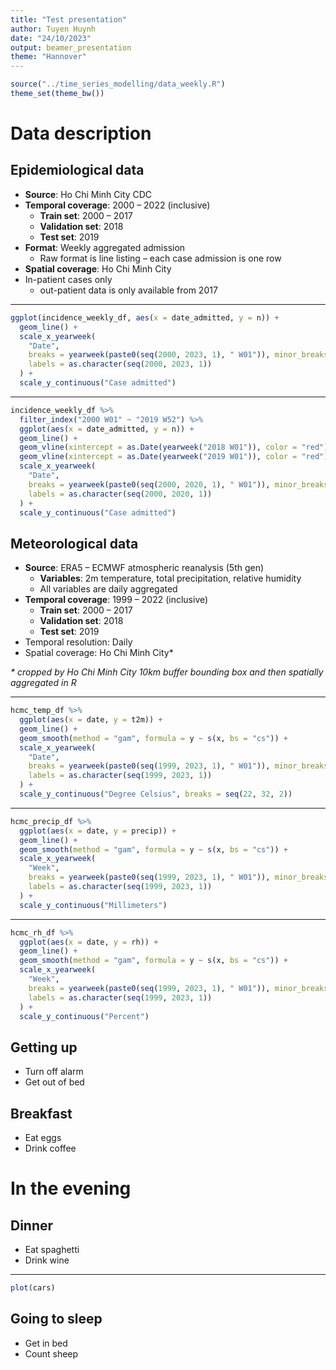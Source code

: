 ```yaml
---
title: "Test presentation"
author: Tuyen Huynh
date: "24/10/2023"
output: beamer_presentation
theme: "Hannover"
---
```


```r
source("../time_series_modelling/data_weekly.R")
theme_set(theme_bw())
```

# Data description

## Epidemiological data

-   **Source**: Ho Chi Minh City CDC
-   **Temporal coverage**: 2000 -- 2022 (inclusive)
    -   **Train set**: 2000 -- 2017
    -   **Validation set**: 2018
    -   **Test set**: 2019
-   **Format**: Weekly aggregated admission
    -   Raw format is line listing -- each case admission is one row
-   **Spatial coverage**: Ho Chi Minh City
-   In-patient cases only
    -   out-patient data is only available from 2017

------------------------------------------------------------------------

```r
ggplot(incidence_weekly_df, aes(x = date_admitted, y = n)) +
  geom_line() +
  scale_x_yearweek(
    "Date",
    breaks = yearweek(paste0(seq(2000, 2023, 1), " W01")), minor_breaks = NULL,
    labels = as.character(seq(2000, 2023, 1))
  ) +
  scale_y_continuous("Case admitted")
```

------------------------------------------------------------------------

```r
incidence_weekly_df %>%
  filter_index("2000 W01" ~ "2019 W52") %>%
  ggplot(aes(x = date_admitted, y = n)) +
  geom_line() +
  geom_vline(xintercept = as.Date(yearweek("2018 W01")), color = "red") +
  geom_vline(xintercept = as.Date(yearweek("2019 W01")), color = "red") +
  scale_x_yearweek(
    "Date",
    breaks = yearweek(paste0(seq(2000, 2020, 1), " W01")), minor_breaks = NULL,
    labels = as.character(seq(2000, 2020, 1))
  ) +
  scale_y_continuous("Case admitted")
```

## Meteorological data

-   **Source**: ERA5 -- ECMWF atmospheric reanalysis (5th gen)
    -   **Variables**: 2m temperature, total precipitation, relative humidity
    -   All variables are daily aggregated
-   **Temporal coverage**: 1999 -- 2022 (inclusive)
    -   **Train set**: 2000 -- 2017
    -   **Validation set**: 2018
    -   **Test set**: 2019
-   Temporal resolution: Daily
-   Spatial coverage: Ho Chi Minh City\*

*\* cropped by Ho Chi Minh City 10km buffer bounding box and then spatially aggregated in R*

---

```r
hcmc_temp_df %>%
  ggplot(aes(x = date, y = t2m)) +
  geom_line() +
  geom_smooth(method = "gam", formula = y ~ s(x, bs = "cs")) +
  scale_x_yearweek(
    "Date",
    breaks = yearweek(paste0(seq(1999, 2023, 1), " W01")), minor_breaks = NULL,
    labels = as.character(seq(1999, 2023, 1))
  ) +
  scale_y_continuous("Degree Celsius", breaks = seq(22, 32, 2))
```

---

```r
hcmc_precip_df %>%
  ggplot(aes(x = date, y = precip)) +
  geom_line() +
  geom_smooth(method = "gam", formula = y ~ s(x, bs = "cs")) +
  scale_x_yearweek(
    "Week",
    breaks = yearweek(paste0(seq(1999, 2023, 1), " W01")), minor_breaks = NULL,
    labels = as.character(seq(1999, 2023, 1))
  ) +
  scale_y_continuous("Millimeters")
```

---

```r
hcmc_rh_df %>%
  ggplot(aes(x = date, y = rh)) +
  geom_line() +
  geom_smooth(method = "gam", formula = y ~ s(x, bs = "cs")) +
  scale_x_yearweek(
    "Week",
    breaks = yearweek(paste0(seq(1999, 2023, 1), " W01")), minor_breaks = NULL,
    labels = as.character(seq(1999, 2023, 1))
  ) +
  scale_y_continuous("Percent")
```


## Getting up

-   Turn off alarm
-   Get out of bed

## Breakfast

-   Eat eggs
-   Drink coffee

# In the evening

## Dinner

-   Eat spaghetti
-   Drink wine

------------------------------------------------------------------------

```r
plot(cars)
```

## Going to sleep

-   Get in bed
-   Count sheep
